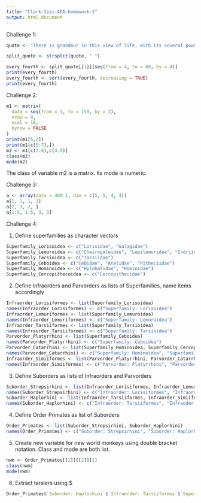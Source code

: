 ```yaml
---
title: "Clark-Izzi-ADA-homework-1"
output: html_document
---
```


Challenge 1:

```r
quote <- "There is grandeur in this view of life, with its several powers, having been originally breathed by the Creator into a few forms or into one; and that, whilst this planet has gone circling on according to the fixed law of gravity, from so simple a beginning endless forms most beautiful and most wonderful have been, and are being evolved."

split_quote <- strsplit(quote, " ")

every_fourth <- split_quote[[1]][seq(from = 4, to = 60, by = 4)]
print(every_fourth)
every_fourth <- sort(every_fourth, decreasing = TRUE)
print(every_fourth)
```

Challenge 2:

```r
m1 <- matrix(
  data = seq(from = 1, to = 159, by = 2),
  nrow = 8,
  ncol = 10,
  byrow = FALSE
)
print(m1[5,2])
print(m1[c(5:7),])
m2 <- m1[c(3:6),c(4:9)]
class(m2)
mode(m2)
```
The class of variable m2 is a matrix. Its mode is numeric.

Challenge 3:
```r
a <- array(data = 400:1, dim = c(5, 5, 4, 4))
a[1, 1, 1, 2]
a[2, 3, 2, ]
a[1:5, 1:5, 3, 3]
```

Challenge 4:

1) Define superfamilies as character vectors

```r
Superfamily_Lorisoidea <- c("Lorisidae", "Galagidae")
Superfamily_Lemuroidea <- c("Cheirogaleidae", "Lepilemuridae", "Indriidae", "Lemuridae", "Daubentoniidae")
Superfamily_Tarsioidea <- c("Tarsiidae")
Superfamily_Ceboidea <- c("Cebidae", "Atelidae", "Pitheciidae")
Superfamily_Hominoidea <- c("Hylobatidae", "Hominidae")
Superfamily_Cercopithecoidea <- c("Cercopithecidae")
```

2) Define Infraorders and Parvorders as lists of Superfamilies, name items accordingly
```r
Infraorder_Lorisiformes <- list(Superfamily_Lorisoidea)
names(Infraorder_Lorisiformes) <- c("Superfamily: Lorisoidea")
Infraorder_Lemuriformes <- list(Superfamily_Lemuroidea)
names(Infraorder_Lemuriformes) <- c("Superfamily: Lemuroidea")
Infraorder_Tarsiiformes <- list(Superfamily_Tarsioidea)
names(Infraorder_Tarsiiformes) <- c("Superfamily: Tarsioidea")
Parvorder_Platyrrhini <- list(Superfamily_Ceboidea)
names(Parvorder_Platyrrhini) <- c("Superfamily: Ceboidea")
Parvorder_Catarrhini <- list(Superfamily_Hominoidea, Superfamily_Cercopithecoidea)
names(Parvorder_Catarrhini) <- c("Superfamily: Hominoidea", "Superfamily: Cercopithecoidea")
Infraorder_Simiiformes <- list(Parvorder_Platyrrhini, Parvorder_Catarrhini)
names(Infraorder_Simiiformes) <- c("Parvorder: Platyrrhini", "Parvorder: Catarrhini")
```

3) Define Suborders as lists of Infraorders and Parvorders
```r
Suborder_Strepsirhini <- list(Infraorder_Lorisiformes, Infraorder_Lemuriformes)
names(Suborder_Strepsirhini) <- c("Infraorder: Lorisiformes", "Infraorder: Lemuriformes")
Suborder_Haplorhini <- list(Infraorder_Tarsiiformes, Infraorder_Simiiformes)
names(Suborder_Haplorhini) <- c("Infraorder: Tarsiiformes", "Infraoder: Simiiformes")
```

4) Define Order Primates as list of Suborders
```r
Order_Primates <- list(Suborder_Strepsirhini, Suborder_Haplorhini)
names(Order_Primates) <- c("Suborder: Strepsirhini", "Suborder: Haplorhini")
```

5) Create new variable for new world monkeys using double bracket notation. Class and mode are both list.
```r
nwm <- Order_Primates[[2]][[2]][1]
class(nwm)
mode(nwm)
```

6) Extract tarsiers using $
```r
Order_Primates$`Suborder: Haplorhini`$`Infraorder: Tarsiiformes`$`Superfamily: Tarsioidea`
```




